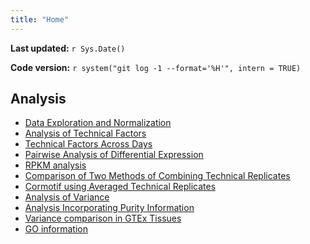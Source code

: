 ```yaml
---
title: "Home"
---
```


**Last updated:** `r Sys.Date()`

**Code version:** `r system("git log -1 --format='%H'", intern = TRUE)`




## Analysis

*  [Data Exploration and Normalization](../analysis/Endoderm_TC_core_runs.html)
*  [Analysis of Technical Factors](../analysis/Technical_factor_analysis_cyclic_loess.html)
*  [Technical Factors Across Days](../analysis/Technical_factors_across_days.html)
*  [Pairwise Analysis of Differential Expression](../analysis/DE_exp_limma_only_cyclic_loess.html)
*  [RPKM analysis](../analysis/RPKM_analysis.html)
*  [Comparison of Two Methods of Combining Technical Replicates](../analysis/Compare_methods_combining_technical_replicates_cyclic_loess.html)
*  [Cormotif using Averaged Technical Replicates](../analysis/Cormotif_avg_log2_CPM_cyclic_loess_new.html)
*  [Analysis of Variance](../analysis/Temporal_changes_variation_cyclicloess.html) 
*  [Analysis Incorporating Purity Information](../analysis/Analysis_purity_information.html)
*  [Variance comparison in GTEx Tissues](../analysis/Variance_compared_to_GTEx.html)
*  [GO information](../analysis/GO_enrichment_cyclic_loess.html)

